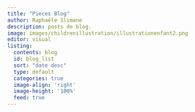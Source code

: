 ```yaml
---
title: "Pieces Blog"
author: Raphaële Slimane
description: posts de blog.
image: images/childrenillustration/illustrationenfant2.png
editor: visual
listing:
  contents: blog
  id: blog_list
  sort: "date desc"
  type: default
  categories: true
  image-align: 'right'
  image-height: '100%'
  feed: true
---
```


::: {#blog_list}
:::
